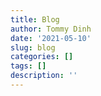 ```yaml
---
title: Blog
author: Tommy Dinh
date: '2021-05-10'
slug: blog
categories: []
tags: []
description: ''
---
```

